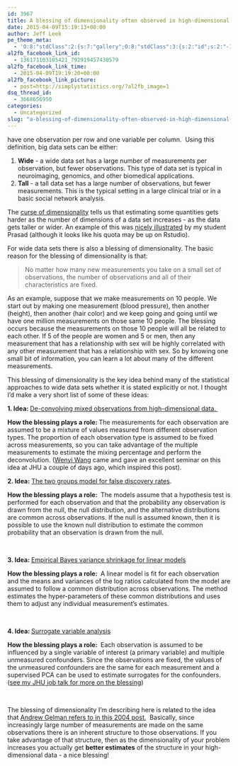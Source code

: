 ```yaml
---
id: 3967
title: A blessing of dimensionality often observed in high-dimensional data sets
date: 2015-04-09T15:19:13+00:00
author: Jeff Leek
pe_theme_meta:
  - 'O:8:"stdClass":2:{s:7:"gallery";O:8:"stdClass":3:{s:2:"id";s:2:"-1";s:5:"width";s:0:"";s:6:"height";s:0:"";}s:5:"video";O:8:"stdClass":1:{s:2:"id";s:2:"-1";}}'
al2fb_facebook_link_id:
  - 136171103105421_792919457430579
al2fb_facebook_link_time:
  - 2015-04-09T19:19:20+00:00
al2fb_facebook_link_picture:
  - post=http://simplystatistics.org/?al2fb_image=1
dsq_thread_id:
  - 3668656950
categories:
  - Uncategorized
slug: "a-blessing-of-dimensionality-often-observed-in-high-dimensional-data-sets"
---
```

[](http://www.jstatsoft.org/v59/i10/paper) have one observation per row and one variable per column.  Using this definition, big data sets can be either:

  1. **Wide** - a wide data set has a large number of measurements per observation, but fewer observations. This type of data set is typical in neuroimaging, genomics, and other biomedical applications.
  2. **Tall** - a tall data set has a large number of observations, but fewer measurements. This is the typical setting in a large clinical trial or in a basic social network analysis.

The [curse of dimensionality](http://en.wikipedia.org/wiki/Curse_of_dimensionality) tells us that estimating some quantities gets harder as the number of dimensions of a data set increases - as the data gets taller or wider. An example of this was [nicely illustrated](http://simplystatistics.org/2014/10/24/an-interactive-visualization-to-teach-about-the-curse-of-dimensionality/) by my student Prasad (although it looks like his quota may be up on Rstudio).

For wide data sets there is also a blessing of dimensionality. The basic reason for the blessing of dimensionality is that:

> No matter how many new measurements you take on a small set of observations, the number of observations and all of their characteristics are fixed.

As an example, suppose that we make measurements on 10 people. We start out by making one measurement (blood pressure), then another (height), then another (hair color) and we keep going and going until we have one million measurements on those same 10 people. The blessing occurs because the measurements on those 10 people will all be related to each other. If 5 of the people are women and 5 or men, then any measurement that has a relationship with sex will be highly correlated with any other measurement that has a relationship with sex. So by knowing one small bit of information, you can learn a lot about many of the different measurements.

This blessing of dimensionality is the key idea behind many of the statistical approaches to wide data sets whether it is stated explicitly or not. I thought I'd make a very short list of some of these ideas:

**1. Idea: **[De-convolving mixed observations from high-dimensional data. ](http://www.ncbi.nlm.nih.gov/pmc/articles/PMC3841439/)

**How the blessing plays a role: **The measurements for each observation are assumed to be a mixture of values measured from different observation types. The proportion of each observation type is assumed to be fixed across measurements, so you can take advantage of the multiple measurements to estimate the mixing percentage and perform the deconvolution. ([Wenyi Wang](http://odin.mdacc.tmc.edu/~wwang7/) came and gave an excellent seminar on this idea at JHU a couple of days ago, which inspired this post).

**2. Idea:** [The two groups model for false discovery rates](http://biostatistics.oxfordjournals.org/content/5/2/155.short).

**How the blessing plays a role: ** The models assume that a hypothesis test is performed for each observation and that the probability any observation is drawn from the null, the null distribution, and the alternative distributions are common across observations. If the null is assumed known, then it is possible to use the known null distribution to estimate the common probability that an observation is drawn from the null.

&nbsp;

**3. Idea: **[Empirical Bayes variance shrinkage for linear models](http://www.degruyter.com/view/j/sagmb.2004.3.issue-1/sagmb.2004.3.1.1027/sagmb.2004.3.1.1027.xml)

**How the blessing plays a role: ** A linear model is fit for each observation and the means and variances of the log ratios calculated from the model are assumed to follow a common distribution across observations. The method estimates the hyper-parameters of these common distributions and uses them to adjust any individual measurement's estimates.

&nbsp;

**4. Idea: **[Surrogate variable analysis](http://journals.plos.org/plosgenetics/article?id=10.1371/journal.pgen.0030161)

**How the blessing plays a role: ** Each observation is assumed to be influenced by a single variable of interest (a primary variable) and multiple unmeasured confounders. Since the observations are fixed, the values of the unmeasured confounders are the same for each measurement and a supervised PCA can be used to estimate surrogates for the confounders. ([see my JHU job talk for more on the blessing](http://www.slideshare.net/jtleek/jhu-feb2009))

&nbsp;

The blessing of dimensionality I'm describing here is related to the idea that [Andrew Gelman refers to in this 2004 post.](http://andrewgelman.com/2004/10/27/the_blessing_of/)  Basically, since increasingly large number of measurements are made on the same observations there is an inherent structure to those observations. If you take advantage of that structure, then as the dimensionality of your problem increases you actually get **better estimates** of the structure in your high-dimensional data - a nice blessing!
